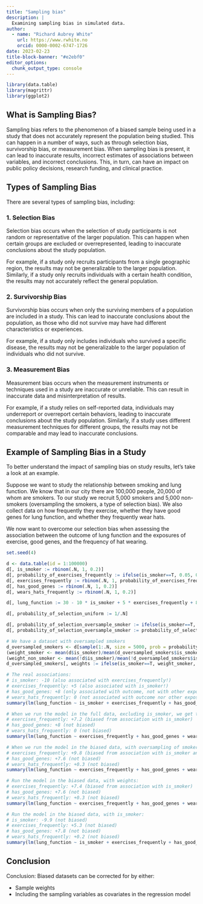 ```yaml
---
title: "Sampling bias"
description: |
  Examining sampling bias in simulated data.
author:
  - name: "Richard Aubrey White"
    url: https://www.rwhite.no
    orcid: 0000-0002-6747-1726
date: 2023-02-23
title-block-banner: "#e2ebf0"
editor_options: 
  chunk_output_type: console
---
```


```r
library(data.table)
library(magrittr)
library(ggplot2)
```

## What is Sampling Bias?

Sampling bias refers to the phenomenon of a biased sample being used in a study that does not accurately represent the population being studied. This can happen in a number of ways, such as through selection bias, survivorship bias, or measurement bias. When sampling bias is present, it can lead to inaccurate results, incorrect estimates of associations between variables, and incorrect conclusions. This, in turn, can have an impact on public policy decisions, research funding, and clinical practice.

## Types of Sampling Bias

There are several types of sampling bias, including:

### 1. Selection Bias

Selection bias occurs when the selection of study participants is not random or representative of the larger population. This can happen when certain groups are excluded or overrepresented, leading to inaccurate conclusions about the study population.

For example, if a study only recruits participants from a single geographic region, the results may not be generalizable to the larger population. Similarly, if a study only recruits individuals with a certain health condition, the results may not accurately reflect the general population.

### 2. Survivorship Bias

Survivorship bias occurs when only the surviving members of a population are included in a study. This can lead to inaccurate conclusions about the population, as those who did not survive may have had different characteristics or experiences.

For example, if a study only includes individuals who survived a specific disease, the results may not be generalizable to the larger population of individuals who did not survive.

### 3. Measurement Bias

Measurement bias occurs when the measurement instruments or techniques used in a study are inaccurate or unreliable. This can result in inaccurate data and misinterpretation of results.

For example, if a study relies on self-reported data, individuals may underreport or overreport certain behaviors, leading to inaccurate conclusions about the study population. Similarly, if a study uses different measurement techniques for different groups, the results may not be comparable and may lead to inaccurate conclusions.

## Example of Sampling Bias in a Study

To better understand the impact of sampling bias on study results, let's take a look at an example.

Suppose we want to study the relationship between smoking and lung function. We know that in our city there are 100,000 people, 20,000 of whom are smokers. To our study we recruit 5,000 smokers and 5,000 non-smokers (oversampling the smokers, a type of selection bias). We also collect data on how frequently they exercise, whether they have good genes for lung function, and whether they frequently wear hats.

We now want to overcome our selection bias when assessing the association between the outcome of lung function and the exposures of exercise, good genes, and the frequency of hat wearing.

```r
set.seed(4)

d <- data.table(id = 1:100000)
d[, is_smoker := rbinom(.N, 1, 0.2)]
d[, probability_of_exercises_frequently := ifelse(is_smoker==T, 0.05, 0.3)]
d[, exercises_frequently := rbinom(.N, 1, probability_of_exercises_frequently)]
d[, has_good_genes := rbinom(.N, 1, 0.2)]
d[, wears_hats_frequently := rbinom(.N, 1, 0.2)]

d[, lung_function := 30 - 10 * is_smoker + 5 * exercises_frequently + 8 * has_good_genes + rnorm(.N, mean = 0, sd = 3)]

d[, probability_of_selection_uniform := 1/.N]

d[, probability_of_selection_oversample_smoker := ifelse(is_smoker==T, 5, 1)]
d[, probability_of_selection_oversample_smoker := probability_of_selection_oversample_smoker/sum(probability_of_selection_oversample_smoker)]

# We have a dataset with oversampled smokers
d_oversampled_smokers <- d[sample(1:.N, size = 5000, prob = probability_of_selection_oversample_smoker)]
(weight_smoker <- mean(d$is_smoker)/mean(d_oversampled_smokers$is_smoker))
(weight_non_smoker <- mean(!d$is_smoker)/mean(!d_oversampled_smokers$is_smoker))
d_oversampled_smokers[, weights := ifelse(is_smoker==T, weight_smoker, weight_non_smoker)]

# The real associations:
# is_smoker: -10 (also associated with exercises_frequently!)
# exercises_frequently: +5 (also associated with is_smoker!)
# has_good_genes: +8 (only associated with outcome, not with other exposures)
# wears_hats_frequently: 0 (not associated with outcome nor other exposures)
summary(lm(lung_function ~ is_smoker + exercises_frequently + has_good_genes + wears_hats_frequently, data=d))

# When we run the model in the full data, excluding is_smoker, we get the following associations:
# exercises_frequently: +7.2 (biased from association with is_smoker)
# has_good_genes: +8 (not biased)
# wears_hats_frequently: 0 (not biased)
summary(lm(lung_function ~ exercises_frequently + has_good_genes + wears_hats_frequently, data=d))

# When we run the model in the biased data, with oversampling of smokers (that has also an association with the outcome):
# exercises_frequently: +9.8 (biased from association with is_smoker and the biased sampling)
# has_good_genes: +7.6 (not biased)
# wears_hats_frequently: +0.3 (not biased)
summary(lm(lung_function ~ exercises_frequently + has_good_genes + wears_hats_frequently, data=d_oversampled_smokers))

# Run the model in the biased data, with weights:
# exercises_frequently: +7.4 (biased from association with is_smoker)
# has_good_genes: +7.6 (not biased)
# wears_hats_frequently: +0.3 (not biased)
summary(lm(lung_function ~ exercises_frequently + has_good_genes + wears_hats_frequently, data=d_oversampled_smokers, weights = weights))

# Run the model in the biased data, with is_smoker:
# is_smoker: -9.9 (not biased)
# exercises_frequently: +5.3 (not biased)
# has_good_genes: +7.8 (not biased)
# wears_hats_frequently: +0.2 (not biased)
summary(lm(lung_function ~ is_smoker + exercises_frequently + has_good_genes + wears_hats_frequently, data=d_oversampled_smokers))
```

## Conclusion

Conclusion: Biased datasets can be corrected for by either:

- Sample weights
- Including the sampling variables as covariates in the regression model


